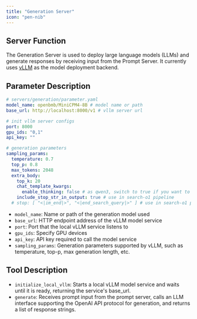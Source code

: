 ```yaml
---
title: "Generation Server"
icon: "pen-nib"
---
```


## Server Function

The Generation Server is used to deploy large language models (LLMs) and generate responses by receiving input from the Prompt Server. It currently uses [vLLM](https://github.com/vllm-project/vllm) as the model deployment backend.

## Parameter Description

```yaml
# servers/generation/parameter.yaml
model_name: openbmb/MiniCPM4-8B # model name or path
base_url: http://localhost:8000/v1 # vllm server url

# init vllm server configs
port: 8000
gpu_ids: "0,1"
api_key: ""

# generation parameters
sampling_params:
  temperature: 0.7
  top_p: 0.8
  max_tokens: 2048
  extra_body:
    top_k: 20
    chat_template_kwargs:
      enable_thinking: false # as qwen3, switch to true if you want to enable thinking
    include_stop_str_in_output: true # use in search-o1 pipeline
  # stop: [ "<|im_end|>", "<|end_search_query|>" ] # use in search-o1 pipeline
```

- `model_name`: Name or path of the generation model used
- `base_url`: HTTP endpoint address of the vLLM model service
- `port`: Port that the local vLLM service listens to
- `gpu_ids`: Specify GPU devices
- `api_key`: API key required to call the model service
- `sampling_params`: Generation parameters supported by vLLM, such as temperature, top-p, max generation length, etc.

## Tool Description

- `initialize_local_vllm`: Starts a local vLLM model service and waits until it is ready, returning the service's base_url.
- `generate`: Receives prompt input from the prompt server, calls an LLM interface supporting the OpenAI API protocol for generation, and returns a list of response strings.